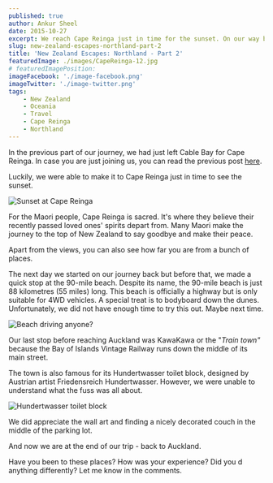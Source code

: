 ```yaml
---
published: true
author: Ankur Sheel
date: 2015-10-27
excerpt: We reach Cape Reinga just in time for the sunset. On our way back, we check out the 90 mile beach and KawaKawa.
slug: new-zealand-escapes-northland-part-2
title: 'New Zealand Escapes: Northland - Part 2'
featuredImage: ./images/CapeReinga-12.jpg
# featuredImagePosition:
imageFacebook: './image-facebook.png'
imageTwitter: './image-twitter.png'
tags:
    - New Zealand
    - Oceania
    - Travel
    - Cape Reinga
    - Northland
---
```



In the previous part of our journey, we had just left Cable Bay for Cape Reinga. In case you are just joining us, you
can read the previous post [here](/new-zealand-escapes-northland-part-1).

Luckily, we were able to make it to Cape Reinga just in time to see the sunset.

![Sunset at Cape Reinga](./images/CapeReinga-12.jpg)

For the Maori people, Cape Reinga is sacred. It's where they believe their recently passed loved ones' spirits depart
from. Many Maori make the journey to the top of New Zealand to say goodbye and make their peace.

<ImageGallery relativeDirectory={props.path} subDirectory="gallery1" />

Apart from the views, you can also see how far you are from a bunch of places.

<ImageGallery relativeDirectory={props.path} subDirectory="gallery2" />

The next day we started on our journey back but before that, we made a quick stop at the 90-mile beach. Despite its
name, the 90-mile beach is just 88 kilometres (55 miles) long. This beach is officially a highway but is only suitable
for 4WD vehicles. A special treat is to bodyboard down the dunes. Unfortunately, we did not have enough time to try this
out. Maybe next time.

![Beach driving anyone?](./images/CapeReinga-18.jpg)

Our last stop before reaching Auckland was KawaKawa or the "_Train town"_ because the Bay of Islands Vintage Railway
runs down the middle of its main street.

<ImageGallery relativeDirectory={props.path} subDirectory="gallery3" />

The town is also famous for its Hundertwasser toilet block, designed by Austrian artist Friedensreich Hundertwasser.
However, we were unable to understand what the fuss was all about.

![Hundertwasser toilet block](./images/CapeReinga-19.jpg)

We did appreciate the wall art and finding a nicely decorated couch in the middle of the parking lot.

<ImageGallery relativeDirectory={props.path} subDirectory="gallery4" />

And now we are at the end of our trip - back to Auckland.

Have you been to these places? How was your experience? Did you d anything differently? Let me know in the comments.
